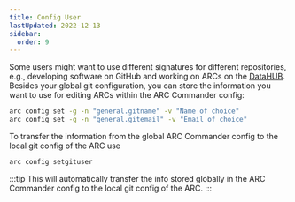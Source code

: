 ```yaml
---
title: Config User
lastUpdated: 2022-12-13
sidebar:
  order: 9
---
```




Some users might want to use different signatures for different repositories, e.g., developing software on GitHub and working on ARCs on the [DataHUB](https://git.nfdi4plants.org). Besides your global git configuration, you can store the information you want to use for editing ARCs within the ARC Commander config:

```bash
arc config set -g -n "general.gitname" -v "Name of choice"
arc config set -g -n "general.gitemail" -v "Email of choice"
```

To transfer the information from the global ARC Commander config to the local git config of the ARC use

```bash
arc config setgituser
```

:::tip
This will automatically transfer the info stored globally in the ARC Commander config to the local git config of the ARC.
:::

